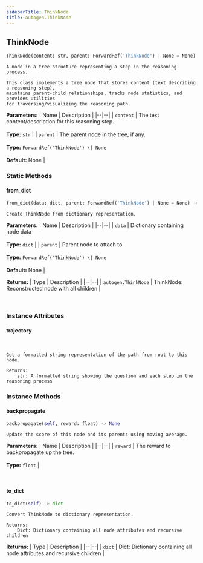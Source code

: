 ```yaml
---
sidebarTitle: ThinkNode
title: autogen.ThinkNode
---
```

<h2 id="autogen.ThinkNode" class="doc doc-heading">
    <code class="doc-symbol doc-symbol-heading doc-symbol-class"></code>
    <span class="doc doc-object-name doc-class-name">ThinkNode</span>
</h2>

```python
ThinkNode(content: str, parent: ForwardRef('ThinkNode') | None = None)
```

    A node in a tree structure representing a step in the reasoning process.
    
    This class implements a tree node that stores content (text describing a reasoning step),
    maintains parent-child relationships, tracks node statistics, and provides utilities
    for traversing/visualizing the reasoning path.

<b>Parameters:</b>
| Name | Description |
|--|--|
| `content` | The text content/description for this reasoning step.<br/><br/>**Type:** `str` |
| `parent` | The parent node in the tree, if any.<br/><br/>**Type:** `ForwardRef('ThinkNode') \| None`<br/><br/>**Default:** None |

### Static Methods

<code class="doc-symbol doc-symbol-heading doc-symbol-method"></code>
#### from_dict

```python
from_dict(data: dict, parent: ForwardRef('ThinkNode') | None = None) -> autogen.ThinkNode
```

    Create ThinkNode from dictionary representation.

<b>Parameters:</b>
| Name | Description |
|--|--|
| `data` | Dictionary containing node data<br/><br/>**Type:** `dict` |
| `parent` | Parent node to attach to<br/><br/>**Type:** `ForwardRef('ThinkNode') \| None`<br/><br/>**Default:** None |

<b>Returns:</b>
| Type | Description |
|--|--|
| `autogen.ThinkNode` | ThinkNode: Reconstructed node with all children |

<br />

### Instance Attributes

<code class="doc-symbol doc-symbol-heading doc-symbol-attribute"></code>
#### trajectory
<br />

    Get a formatted string representation of the path from root to this node.
    
    Returns:
        str: A formatted string showing the question and each step in the reasoning process

### Instance Methods

<code class="doc-symbol doc-symbol-heading doc-symbol-method"></code>
#### backpropagate

```python
backpropagate(self, reward: float) -> None
```

    Update the score of this node and its parents using moving average.

<b>Parameters:</b>
| Name | Description |
|--|--|
| `reward` | The reward to backpropagate up the tree.<br/><br/>**Type:** `float` |

<br />

<code class="doc-symbol doc-symbol-heading doc-symbol-method"></code>
#### to_dict

```python
to_dict(self) -> dict
```

    Convert ThinkNode to dictionary representation.
    
    Returns:
        Dict: Dictionary containing all node attributes and recursive children

<b>Returns:</b>
| Type | Description |
|--|--|
| `dict` | Dict: Dictionary containing all node attributes and recursive children |

<br />